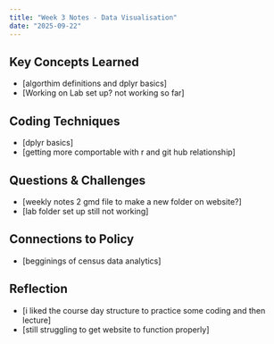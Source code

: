 ```yaml
---
title: "Week 3 Notes - Data Visualisation"
date: "2025-09-22"
---
```


## Key Concepts Learned
- [algorthim definitions and dplyr basics]
- [Working on Lab set up? not working so far]

## Coding Techniques
- [dplyr basics]
- [getting more comportable with r and git hub relationship]

## Questions & Challenges
- [weekly notes 2 gmd file to make a new folder on website?]
- [lab folder set up still not working]

## Connections to Policy
- [begginings of census data analytics]

## Reflection
- [i liked the course day structure to practice some coding and then lecture]
- [still struggling to get website to function properly]
